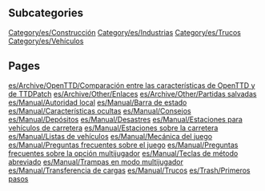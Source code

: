 
== Subcategories ==
[[Category/es/Construcción]]
[[Category/es/Industrias]]
[[Category/es/Trucos]]
[[Category/es/Vehículos]]

== Pages ==
[[es/Archive/OpenTTD/Comparación entre las características de OpenTTD y de TTDPatch]]
[[es/Archive/Other/Enlaces]]
[[es/Archive/Other/Partidas salvadas]]
[[es/Manual/Autoridad local]]
[[es/Manual/Barra de estado]]
[[es/Manual/Características ocultas]]
[[es/Manual/Consejos]]
[[es/Manual/Depósitos]]
[[es/Manual/Desastres]]
[[es/Manual/Estaciones para vehículos de carretera]]
[[es/Manual/Estaciones sobre la carretera]]
[[es/Manual/Listas de vehículos]]
[[es/Manual/Mecánica del juego]]
[[es/Manual/Preguntas frecuentes sobre el juego]]
[[es/Manual/Preguntas frecuentes sobre la opción multijugador]]
[[es/Manual/Teclas de método abreviado]]
[[es/Manual/Trampas en modo multijugador]]
[[es/Manual/Transferencia de cargas]]
[[es/Manual/Trucos]]
[[es/Trash/Primeros pasos]]

